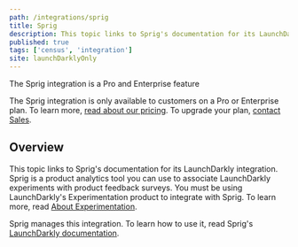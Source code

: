```yaml
---
path: /integrations/sprig
title: Sprig
description: This topic links to Sprig's documentation for its LaunchDarkly integration. Sprig is a product analytics tool you can use to associate LaunchDarkly experiments with product feedback surveys.
published: true
tags: ['census', 'integration']
site: launchDarklyOnly
---
```


<Callout intent="primary">
<CalloutTitle>The Sprig integration is a Pro and Enterprise feature</CalloutTitle>
<CalloutDescription>

The Sprig integration is only available to customers on a Pro or Enterprise plan. To learn more, [read about our pricing](https://launchdarkly.com/pricing/). To upgrade your plan, [contact Sales](https://launchdarkly.com/contact-sales/).

</CalloutDescription>
</Callout>

## Overview

This topic links to Sprig's documentation for its LaunchDarkly integration. Sprig is a product analytics tool you can use to associate LaunchDarkly experiments with product feedback surveys. You must be using LaunchDarkly's Experimentation product to integrate with Sprig. To learn more, read [About Experimentation](/home/about-experimentation).

Sprig manages this integration. To learn how to use it, read Sprig's [LaunchDarkly documentation](https://docs.sprig.com/docs/launchdarkly).
